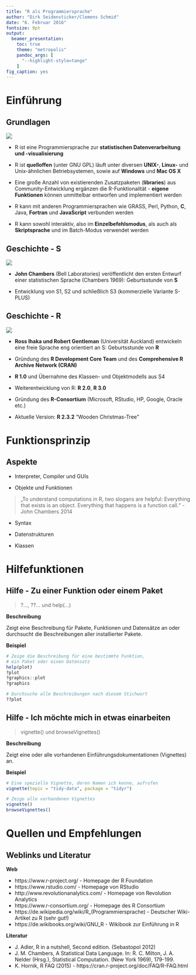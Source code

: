 ```yaml
---
title: "R als Programmiersprache"
author: "Dirk Seidensticker/Clemens Schmid"
date: "6. Februar 2016"
fontsize: 9pt
output:
  beamer_presentation:
    toc: true
    theme: "metropolis"
    pandoc_args: [
      "--highlight-style=tango"
    ]
fig_caption: yes
---
```


# Einführung

## Grundlagen

![](../img/Rlogo_wide.png)

* R ist eine Programmiersprache zur **statistischen Datenverarbeitung und -visualisierung**

* R ist **quelloffen** (unter GNU GPL) läuft unter diversen **UNIX-**, **Linux-** und Unix-ähnlichen Betriebsystemen, sowie auf **Windows** und **Mac OS X**

* Eine große Anzahl von existierenden Zusatzpaketen (**libraries**) aus Community-Entwicklung ergänzen die R-Funktionalität - **eigene Funktionen** können unmittelbar entworfen und implementiert werden

* R kann mit anderen Programmiersprachen wie GRASS, Perl, Python, **C**, Java, **Fortran** und **JavaScript** verbunden werden

* R kann sowohl interaktiv, also im **Einzelbefehlsmodus**, als auch als **Skriptsprache** und im Batch-Modus verwendet werden

## Geschichte - S

![](../img/JohnChambers_wide.png)

* \underline{1969:} **John Chambers** (Bell Laboratories) veröffentlicht den ersten Entwurf einer statistischen Sprache (Chambers 1969): Geburtsstunde von **S**

* \underline{1975-1976/1980/1988:} Entwicklung von S1, S2 und schließlich S3 (kommerzielle Variante S-PLUS)

## Geschichte - R 

![](../img/RI_RG_wide.png)

* \underline{1992:} **Ross Ihaka und Robert Gentleman** (Universität Auckland) entwickeln eine freie Sprache eng orientiert an S: Geburtsstunde von **R**

* \underline{1997:} Gründung des **R Development Core Team** und des **Comprehensive R Archive Network (CRAN)**

* \underline{2000:} **R 1.0** und Übernahme des Klassen- und Objektmodells aus S4

* \underline{2004/2013:} Weiterentwicklung von R: **R 2.0**, **R 3.0**

* \underline{2015:} Gründung des **R-Consortium** (Microsoft, RStudio, HP, Google, Oracle etc.)

* Aktuelle Version: **R 2.3.2** "Wooden Christmas-Tree"  

# Funktionsprinzip 

## Aspekte

* Interpreter, Compiler und GUIs

* Objekte und Funktionen

> „To understand computations in R, two slogans are helpful: Everything that exists is an object. Everything that happens is a function call.“ - John Chambers 2014

* Syntax

* Datenstrukturen

* Klassen

# Hilfefunktionen

## Hilfe - Zu einer Funktion oder einem Paket

> ?..., ??... und help(...)

**Beschreibung**

Zeigt eine Beschreibung für Pakete, Funktionen und Datensätze an oder durchsucht die Beschreibungen aller installierter Pakete.

**Beispiel**

```r
# Zeige die Beschreibung für eine bestimmte Funktion,
# ein Paket oder einen Datensatz
help(plot)
?plot
?graphics::plot
?graphics

# Durchsuche alle Beschreibungen nach diesem Stichwort
??plot
```

## Hilfe - Ich möchte mich in etwas einarbeiten

> vignette() und browseVignettes()

**Beschreibung**

Zeigt eine oder alle vorhandenen Einführungsdokumentationen (Vignettes) an. 

**Beispiel**

```r
# Eine spezielle Vignette, deren Namen ich kenne, aufrufen
vignette(topic = "tidy-data", package = "tidyr")

# Zeige alle vorhandenen Vignettes
vignette()
browseVignettes()
```

# Quellen und Empfehlungen

## Weblinks und Literatur

**Web**  

* https://www.r-project.org/ - Homepage der R Foundation  
* https://www.rstudio.com/ - Homepage von RStudio
* http://www.revolutionanalytics.com/ - Homepage von Revolution Analytics
* https://www.r-consortium.org/ - Homepage des R Consortium
* https://de.wikipedia.org/wiki/R_(Programmiersprache) - Deutscher Wiki-Artikel zu R (sehr gut!)
* https://de.wikibooks.org/wiki/GNU_R - Wikibook zur Einführung in R

**Literatur**  

* J. Adler, R in a nutshell, Second edition. (Sebastopol 2012)
* J. M. Chambers, A Statistical Data Language. In: R. C. Milton, J. A. Nelder (Hrsg.), Statistical Computation. (New York 1969), 179-199.
* K. Hornik, R FAQ (2015) - https://cran.r-project.org/doc/FAQ/R-FAQ.html